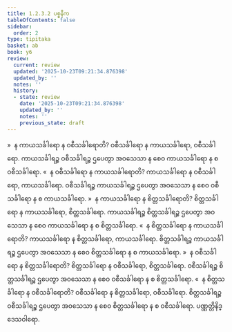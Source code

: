 ```yaml
---
title: 1.2.3.2 ပစ္စနီက
tableOfContents: false
sidebar:
  order: 2
type: tipitaka
basket: ab
book: y6
review:
  current: review
  updated: '2025-10-23T09:21:34.876398'
  updated_by: ''
  notes: ''
  history:
  - state: review
    date: '2025-10-23T09:21:34.876398'
    updated_by: ''
    notes: ''
    previous_state: draft
---
```



<ReviewStatus review={frontmatter.review} showDetails={true} />

<HypothesisAnnotation frontmatter={frontmatter} />

<DynamicBreadcrumb />

<Division number="17" book="y6" e="ch" v="34" p="5">

<Paragraph number="112" book="y6">
»  န ကာယသင်္ခါရော န ဝစီသင်္ခါရောတိ?
</Paragraph>

<Paragraph number="113" book="y6">
ဝစီသင်္ခါရော န ကာယသင်္ခါရော, ဝစီသင်္ခါရော. ကာယသင်္ခါရဉ္စ ဝစီသင်္ခါရဉ္စ ဌပေတွာ အဝသေသာ န စေဝ ကာယသင်္ခါရော န စ ဝစီသင်္ခါရော.
</Paragraph>

<Paragraph number="114" book="y6">
«  န ဝစီသင်္ခါရော န ကာယသင်္ခါရောတိ?
</Paragraph>

<Paragraph number="115" book="y6">
ကာယသင်္ခါရော န ဝစီသင်္ခါရော, ကာယသင်္ခါရော. ဝစီသင်္ခါရဉ္စ ကာယသင်္ခါရဉ္စ ဌပေတွာ အဝသေသာ န စေဝ ဝစီသင်္ခါရော န စ ကာယသင်္ခါရော.
</Paragraph>

<Paragraph number="116" book="y6">
»  န ကာယသင်္ခါရော န စိတ္တသင်္ခါရောတိ?
</Paragraph>

<Paragraph number="117" book="y6">
စိတ္တသင်္ခါရော န ကာယသင်္ခါရော, စိတ္တသင်္ခါရော. ကာယသင်္ခါရဉ္စ စိတ္တသင်္ခါရဉ္စ ဌပေတွာ အဝသေသာ န စေဝ ကာယသင်္ခါရော န စ စိတ္တသင်္ခါရော.
</Paragraph>

<Paragraph number="118" book="y6">
«  န စိတ္တသင်္ခါရော န ကာယသင်္ခါရောတိ?
</Paragraph>

<Paragraph number="119" book="y6">
ကာယသင်္ခါရော န စိတ္တသင်္ခါရော, ကာယသင်္ခါရော. စိတ္တသင်္ခါရဉ္စ ကာယသင်္ခါရဉ္စ ဌပေတွာ အဝသေသာ န စေဝ စိတ္တသင်္ခါရော န စ ကာယသင်္ခါရော.
</Paragraph>

</Division>
<Division number="18" book="y6" e="ch" v="34" p="5">

<Paragraph number="120" book="y6">
»  န ဝစီသင်္ခါရော န စိတ္တသင်္ခါရောတိ?
</Paragraph>

<Paragraph number="121" book="y6">
စိတ္တသင်္ခါရော န ဝစီသင်္ခါရော, စိတ္တသင်္ခါရော. ဝစီသင်္ခါရဉ္စ စိတ္တသင်္ခါရဉ္စ ဌပေတွာ အဝသေသာ န စေဝ ဝစီသင်္ခါရော န စ စိတ္တသင်္ခါရော.
</Paragraph>

<Paragraph number="122" book="y6">
«  န စိတ္တသင်္ခါရော န ဝစီသင်္ခါရောတိ?
</Paragraph>

<Paragraph number="123" book="y6">
ဝစီသင်္ခါရော န စိတ္တသင်္ခါရော, ဝစီသင်္ခါရော. စိတ္တသင်္ခါရဉ္စ ဝစီသင်္ခါရဉ္စ ဌပေတွာ အဝသေသာ န စေဝ စိတ္တသင်္ခါရော န စ ဝစီသင်္ခါရော.

</Paragraph>
</Division>

<Paragraph number="124" type="center" book="y6">
ပဏ္ဏတ္တိနိဒ္ဒေသဝါရော.
</Paragraph>